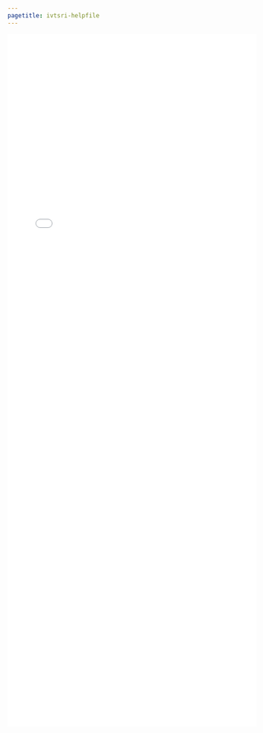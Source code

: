 ```yaml
---
pagetitle: ivtsri-helpfile
---
```


<iframe src="./helpfiles/ivtsri.html" width="100%" style="height: 100em; border: none">
</iframe>
